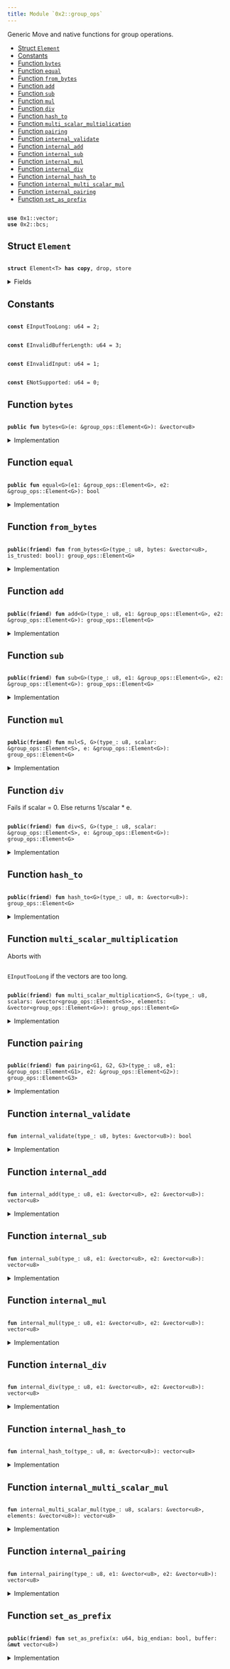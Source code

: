 ```yaml
---
title: Module `0x2::group_ops`
---
```


Generic Move and native functions for group operations.


-  [Struct `Element`](#0x2_group_ops_Element)
-  [Constants](#@Constants_0)
-  [Function `bytes`](#0x2_group_ops_bytes)
-  [Function `equal`](#0x2_group_ops_equal)
-  [Function `from_bytes`](#0x2_group_ops_from_bytes)
-  [Function `add`](#0x2_group_ops_add)
-  [Function `sub`](#0x2_group_ops_sub)
-  [Function `mul`](#0x2_group_ops_mul)
-  [Function `div`](#0x2_group_ops_div)
-  [Function `hash_to`](#0x2_group_ops_hash_to)
-  [Function `multi_scalar_multiplication`](#0x2_group_ops_multi_scalar_multiplication)
-  [Function `pairing`](#0x2_group_ops_pairing)
-  [Function `internal_validate`](#0x2_group_ops_internal_validate)
-  [Function `internal_add`](#0x2_group_ops_internal_add)
-  [Function `internal_sub`](#0x2_group_ops_internal_sub)
-  [Function `internal_mul`](#0x2_group_ops_internal_mul)
-  [Function `internal_div`](#0x2_group_ops_internal_div)
-  [Function `internal_hash_to`](#0x2_group_ops_internal_hash_to)
-  [Function `internal_multi_scalar_mul`](#0x2_group_ops_internal_multi_scalar_mul)
-  [Function `internal_pairing`](#0x2_group_ops_internal_pairing)
-  [Function `set_as_prefix`](#0x2_group_ops_set_as_prefix)


<pre><code>
<b>use</b> <Link href="../move-stdlib/vector.md#0x1_vector">0x1::vector</Link>;
<b>use</b> <Link href="bcs.md#0x2_bcs">0x2::bcs</Link>;
</code></pre>



<Link id="0x2_group_ops_Element"></Link>

## Struct `Element`



<pre><code>
<b>struct</b> <Link href="group_ops.md#0x2_group_ops_Element">Element</Link>&lt;T&gt; <b>has</b> <b>copy</b>, drop, store
</code></pre>



<details>
<summary>Fields</summary>


<dl>
<dt>
<code>
bytes: <Link href="../move-stdlib/vector.md#0x1_vector">vector</Link>&lt;u8&gt;</code>
</dt>
<dd>

</dd>
</dl>


</details>

<Link id="@Constants_0"></Link>

## Constants


<Link id="0x2_group_ops_EInputTooLong"></Link>



<pre><code>
<b>const</b> <Link href="group_ops.md#0x2_group_ops_EInputTooLong">EInputTooLong</Link>: u64 = 2;
</code></pre>



<Link id="0x2_group_ops_EInvalidBufferLength"></Link>



<pre><code>
<b>const</b> <Link href="group_ops.md#0x2_group_ops_EInvalidBufferLength">EInvalidBufferLength</Link>: u64 = 3;
</code></pre>



<Link id="0x2_group_ops_EInvalidInput"></Link>



<pre><code>
<b>const</b> <Link href="group_ops.md#0x2_group_ops_EInvalidInput">EInvalidInput</Link>: u64 = 1;
</code></pre>



<Link id="0x2_group_ops_ENotSupported"></Link>



<pre><code>
<b>const</b> <Link href="group_ops.md#0x2_group_ops_ENotSupported">ENotSupported</Link>: u64 = 0;
</code></pre>



<Link id="0x2_group_ops_bytes"></Link>

## Function `bytes`



<pre><code>
<b>public</b> <b>fun</b> <Link href="group_ops.md#0x2_group_ops_bytes">bytes</Link>&lt;G&gt;(e: &<Link href="group_ops.md#0x2_group_ops_Element">group_ops::Element</Link>&lt;G&gt;): &<Link href="../move-stdlib/vector.md#0x1_vector">vector</Link>&lt;u8&gt;
</code></pre>



<details>
<summary>Implementation</summary>


<pre><code>
<b>public</b> <b>fun</b> <Link href="group_ops.md#0x2_group_ops_bytes">bytes</Link>&lt;G&gt;(e: &<Link href="group_ops.md#0x2_group_ops_Element">Element</Link>&lt;G&gt;): &<Link href="../move-stdlib/vector.md#0x1_vector">vector</Link>&lt;u8&gt; \{
    &e.bytes
}
</code></pre>



</details>

<Link id="0x2_group_ops_equal"></Link>

## Function `equal`



<pre><code>
<b>public</b> <b>fun</b> <Link href="group_ops.md#0x2_group_ops_equal">equal</Link>&lt;G&gt;(e1: &<Link href="group_ops.md#0x2_group_ops_Element">group_ops::Element</Link>&lt;G&gt;, e2: &<Link href="group_ops.md#0x2_group_ops_Element">group_ops::Element</Link>&lt;G&gt;): bool
</code></pre>



<details>
<summary>Implementation</summary>


<pre><code>
<b>public</b> <b>fun</b> <Link href="group_ops.md#0x2_group_ops_equal">equal</Link>&lt;G&gt;(e1: &<Link href="group_ops.md#0x2_group_ops_Element">Element</Link>&lt;G&gt;, e2: &<Link href="group_ops.md#0x2_group_ops_Element">Element</Link>&lt;G&gt;): bool \{
    &e1.bytes == &e2.bytes
}
</code></pre>



</details>

<Link id="0x2_group_ops_from_bytes"></Link>

## Function `from_bytes`



<pre><code>
<b>public</b>(<b>friend</b>) <b>fun</b> <Link href="group_ops.md#0x2_group_ops_from_bytes">from_bytes</Link>&lt;G&gt;(type_: u8, bytes: &<Link href="../move-stdlib/vector.md#0x1_vector">vector</Link>&lt;u8&gt;, is_trusted: bool): <Link href="group_ops.md#0x2_group_ops_Element">group_ops::Element</Link>&lt;G&gt;
</code></pre>



<details>
<summary>Implementation</summary>


<pre><code>
<b>public</b>(<Link href="package.md#0x2_package">package</Link>) <b>fun</b> <Link href="group_ops.md#0x2_group_ops_from_bytes">from_bytes</Link>&lt;G&gt;(type_: u8, bytes: &<Link href="../move-stdlib/vector.md#0x1_vector">vector</Link>&lt;u8&gt;, is_trusted: bool): <Link href="group_ops.md#0x2_group_ops_Element">Element</Link>&lt;G&gt; \{
    <b>assert</b>!(is_trusted || <Link href="group_ops.md#0x2_group_ops_internal_validate">internal_validate</Link>(type_, bytes), <Link href="group_ops.md#0x2_group_ops_EInvalidInput">EInvalidInput</Link>);
    <Link href="group_ops.md#0x2_group_ops_Element">Element</Link>&lt;G&gt; \{ bytes: *bytes }
}
</code></pre>



</details>

<Link id="0x2_group_ops_add"></Link>

## Function `add`



<pre><code>
<b>public</b>(<b>friend</b>) <b>fun</b> <Link href="group_ops.md#0x2_group_ops_add">add</Link>&lt;G&gt;(type_: u8, e1: &<Link href="group_ops.md#0x2_group_ops_Element">group_ops::Element</Link>&lt;G&gt;, e2: &<Link href="group_ops.md#0x2_group_ops_Element">group_ops::Element</Link>&lt;G&gt;): <Link href="group_ops.md#0x2_group_ops_Element">group_ops::Element</Link>&lt;G&gt;
</code></pre>



<details>
<summary>Implementation</summary>


<pre><code>
<b>public</b>(<Link href="package.md#0x2_package">package</Link>) <b>fun</b> <Link href="group_ops.md#0x2_group_ops_add">add</Link>&lt;G&gt;(type_: u8, e1: &<Link href="group_ops.md#0x2_group_ops_Element">Element</Link>&lt;G&gt;, e2: &<Link href="group_ops.md#0x2_group_ops_Element">Element</Link>&lt;G&gt;): <Link href="group_ops.md#0x2_group_ops_Element">Element</Link>&lt;G&gt; \{
    <Link href="group_ops.md#0x2_group_ops_Element">Element</Link>&lt;G&gt; \{ bytes: <Link href="group_ops.md#0x2_group_ops_internal_add">internal_add</Link>(type_, &e1.bytes, &e2.bytes) }
}
</code></pre>



</details>

<Link id="0x2_group_ops_sub"></Link>

## Function `sub`



<pre><code>
<b>public</b>(<b>friend</b>) <b>fun</b> <Link href="group_ops.md#0x2_group_ops_sub">sub</Link>&lt;G&gt;(type_: u8, e1: &<Link href="group_ops.md#0x2_group_ops_Element">group_ops::Element</Link>&lt;G&gt;, e2: &<Link href="group_ops.md#0x2_group_ops_Element">group_ops::Element</Link>&lt;G&gt;): <Link href="group_ops.md#0x2_group_ops_Element">group_ops::Element</Link>&lt;G&gt;
</code></pre>



<details>
<summary>Implementation</summary>


<pre><code>
<b>public</b>(<Link href="package.md#0x2_package">package</Link>) <b>fun</b> <Link href="group_ops.md#0x2_group_ops_sub">sub</Link>&lt;G&gt;(type_: u8, e1: &<Link href="group_ops.md#0x2_group_ops_Element">Element</Link>&lt;G&gt;, e2: &<Link href="group_ops.md#0x2_group_ops_Element">Element</Link>&lt;G&gt;): <Link href="group_ops.md#0x2_group_ops_Element">Element</Link>&lt;G&gt; \{
    <Link href="group_ops.md#0x2_group_ops_Element">Element</Link>&lt;G&gt; \{ bytes: <Link href="group_ops.md#0x2_group_ops_internal_sub">internal_sub</Link>(type_, &e1.bytes, &e2.bytes) }
}
</code></pre>



</details>

<Link id="0x2_group_ops_mul"></Link>

## Function `mul`



<pre><code>
<b>public</b>(<b>friend</b>) <b>fun</b> <Link href="group_ops.md#0x2_group_ops_mul">mul</Link>&lt;S, G&gt;(type_: u8, scalar: &<Link href="group_ops.md#0x2_group_ops_Element">group_ops::Element</Link>&lt;S&gt;, e: &<Link href="group_ops.md#0x2_group_ops_Element">group_ops::Element</Link>&lt;G&gt;): <Link href="group_ops.md#0x2_group_ops_Element">group_ops::Element</Link>&lt;G&gt;
</code></pre>



<details>
<summary>Implementation</summary>


<pre><code>
<b>public</b>(<Link href="package.md#0x2_package">package</Link>) <b>fun</b> <Link href="group_ops.md#0x2_group_ops_mul">mul</Link>&lt;S, G&gt;(type_: u8, scalar: &<Link href="group_ops.md#0x2_group_ops_Element">Element</Link>&lt;S&gt;, e: &<Link href="group_ops.md#0x2_group_ops_Element">Element</Link>&lt;G&gt;): <Link href="group_ops.md#0x2_group_ops_Element">Element</Link>&lt;G&gt; \{
    <Link href="group_ops.md#0x2_group_ops_Element">Element</Link>&lt;G&gt; \{ bytes: <Link href="group_ops.md#0x2_group_ops_internal_mul">internal_mul</Link>(type_, &scalar.bytes, &e.bytes) }
}
</code></pre>



</details>

<Link id="0x2_group_ops_div"></Link>

## Function `div`

Fails if scalar = 0. Else returns 1/scalar * e.


<pre><code>
<b>public</b>(<b>friend</b>) <b>fun</b> <Link href="group_ops.md#0x2_group_ops_div">div</Link>&lt;S, G&gt;(type_: u8, scalar: &<Link href="group_ops.md#0x2_group_ops_Element">group_ops::Element</Link>&lt;S&gt;, e: &<Link href="group_ops.md#0x2_group_ops_Element">group_ops::Element</Link>&lt;G&gt;): <Link href="group_ops.md#0x2_group_ops_Element">group_ops::Element</Link>&lt;G&gt;
</code></pre>



<details>
<summary>Implementation</summary>


<pre><code>
<b>public</b>(<Link href="package.md#0x2_package">package</Link>) <b>fun</b> <Link href="group_ops.md#0x2_group_ops_div">div</Link>&lt;S, G&gt;(type_: u8, scalar: &<Link href="group_ops.md#0x2_group_ops_Element">Element</Link>&lt;S&gt;, e: &<Link href="group_ops.md#0x2_group_ops_Element">Element</Link>&lt;G&gt;): <Link href="group_ops.md#0x2_group_ops_Element">Element</Link>&lt;G&gt; \{
    <Link href="group_ops.md#0x2_group_ops_Element">Element</Link>&lt;G&gt; \{ bytes: <Link href="group_ops.md#0x2_group_ops_internal_div">internal_div</Link>(type_, &scalar.bytes, &e.bytes) }
}
</code></pre>



</details>

<Link id="0x2_group_ops_hash_to"></Link>

## Function `hash_to`



<pre><code>
<b>public</b>(<b>friend</b>) <b>fun</b> <Link href="group_ops.md#0x2_group_ops_hash_to">hash_to</Link>&lt;G&gt;(type_: u8, m: &<Link href="../move-stdlib/vector.md#0x1_vector">vector</Link>&lt;u8&gt;): <Link href="group_ops.md#0x2_group_ops_Element">group_ops::Element</Link>&lt;G&gt;
</code></pre>



<details>
<summary>Implementation</summary>


<pre><code>
<b>public</b>(<Link href="package.md#0x2_package">package</Link>) <b>fun</b> <Link href="group_ops.md#0x2_group_ops_hash_to">hash_to</Link>&lt;G&gt;(type_: u8, m: &<Link href="../move-stdlib/vector.md#0x1_vector">vector</Link>&lt;u8&gt;): <Link href="group_ops.md#0x2_group_ops_Element">Element</Link>&lt;G&gt; \{
    <Link href="group_ops.md#0x2_group_ops_Element">Element</Link>&lt;G&gt; \{ bytes: <Link href="group_ops.md#0x2_group_ops_internal_hash_to">internal_hash_to</Link>(type_, m) }
}
</code></pre>



</details>

<Link id="0x2_group_ops_multi_scalar_multiplication"></Link>

## Function `multi_scalar_multiplication`

Aborts with <code>
<Link href="group_ops.md#0x2_group_ops_EInputTooLong">EInputTooLong</Link></code> if the vectors are too long.


<pre><code>
<b>public</b>(<b>friend</b>) <b>fun</b> <Link href="group_ops.md#0x2_group_ops_multi_scalar_multiplication">multi_scalar_multiplication</Link>&lt;S, G&gt;(type_: u8, scalars: &<Link href="../move-stdlib/vector.md#0x1_vector">vector</Link>&lt;<Link href="group_ops.md#0x2_group_ops_Element">group_ops::Element</Link>&lt;S&gt;&gt;, elements: &<Link href="../move-stdlib/vector.md#0x1_vector">vector</Link>&lt;<Link href="group_ops.md#0x2_group_ops_Element">group_ops::Element</Link>&lt;G&gt;&gt;): <Link href="group_ops.md#0x2_group_ops_Element">group_ops::Element</Link>&lt;G&gt;
</code></pre>



<details>
<summary>Implementation</summary>


<pre><code>
<b>public</b>(<Link href="package.md#0x2_package">package</Link>) <b>fun</b> <Link href="group_ops.md#0x2_group_ops_multi_scalar_multiplication">multi_scalar_multiplication</Link>&lt;S, G&gt;(type_: u8, scalars: &<Link href="../move-stdlib/vector.md#0x1_vector">vector</Link>&lt;<Link href="group_ops.md#0x2_group_ops_Element">Element</Link>&lt;S&gt;&gt;, elements: &<Link href="../move-stdlib/vector.md#0x1_vector">vector</Link>&lt;<Link href="group_ops.md#0x2_group_ops_Element">Element</Link>&lt;G&gt;&gt;): <Link href="group_ops.md#0x2_group_ops_Element">Element</Link>&lt;G&gt; \{
    <b>assert</b>!(scalars.length() &gt; 0, <Link href="group_ops.md#0x2_group_ops_EInvalidInput">EInvalidInput</Link>);
    <b>assert</b>!(scalars.length() == elements.length(), <Link href="group_ops.md#0x2_group_ops_EInvalidInput">EInvalidInput</Link>);

    <b>let</b> <b>mut</b> scalars_bytes: <Link href="../move-stdlib/vector.md#0x1_vector">vector</Link>&lt;u8&gt; = <Link href="../move-stdlib/vector.md#0x1_vector">vector</Link>[];
    <b>let</b> <b>mut</b> elements_bytes: <Link href="../move-stdlib/vector.md#0x1_vector">vector</Link>&lt;u8&gt;  = <Link href="../move-stdlib/vector.md#0x1_vector">vector</Link>[];
    <b>let</b> <b>mut</b> i = 0;
    <b>while</b> (i &lt; scalars.length()) \{
        <b>let</b> scalar_vec = scalars[i];
        scalars_bytes.append(scalar_vec.bytes);
        <b>let</b> element_vec = elements[i];
        elements_bytes.append(element_vec.bytes);
        i = i + 1;
    };
    <Link href="group_ops.md#0x2_group_ops_Element">Element</Link>&lt;G&gt; \{ bytes: <Link href="group_ops.md#0x2_group_ops_internal_multi_scalar_mul">internal_multi_scalar_mul</Link>(type_, &scalars_bytes, &elements_bytes) }
}
</code></pre>



</details>

<Link id="0x2_group_ops_pairing"></Link>

## Function `pairing`



<pre><code>
<b>public</b>(<b>friend</b>) <b>fun</b> <Link href="group_ops.md#0x2_group_ops_pairing">pairing</Link>&lt;G1, G2, G3&gt;(type_: u8, e1: &<Link href="group_ops.md#0x2_group_ops_Element">group_ops::Element</Link>&lt;G1&gt;, e2: &<Link href="group_ops.md#0x2_group_ops_Element">group_ops::Element</Link>&lt;G2&gt;): <Link href="group_ops.md#0x2_group_ops_Element">group_ops::Element</Link>&lt;G3&gt;
</code></pre>



<details>
<summary>Implementation</summary>


<pre><code>
<b>public</b>(<Link href="package.md#0x2_package">package</Link>) <b>fun</b> <Link href="group_ops.md#0x2_group_ops_pairing">pairing</Link>&lt;G1, G2, G3&gt;(type_: u8, e1: &<Link href="group_ops.md#0x2_group_ops_Element">Element</Link>&lt;G1&gt;, e2: &<Link href="group_ops.md#0x2_group_ops_Element">Element</Link>&lt;G2&gt;): <Link href="group_ops.md#0x2_group_ops_Element">Element</Link>&lt;G3&gt; \{
    <Link href="group_ops.md#0x2_group_ops_Element">Element</Link>&lt;G3&gt; \{ bytes: <Link href="group_ops.md#0x2_group_ops_internal_pairing">internal_pairing</Link>(type_, &e1.bytes, &e2.bytes) }
}
</code></pre>



</details>

<Link id="0x2_group_ops_internal_validate"></Link>

## Function `internal_validate`



<pre><code>
<b>fun</b> <Link href="group_ops.md#0x2_group_ops_internal_validate">internal_validate</Link>(type_: u8, bytes: &<Link href="../move-stdlib/vector.md#0x1_vector">vector</Link>&lt;u8&gt;): bool
</code></pre>



<details>
<summary>Implementation</summary>


<pre><code>
<b>native</b> <b>fun</b> <Link href="group_ops.md#0x2_group_ops_internal_validate">internal_validate</Link>(type_: u8, bytes: &<Link href="../move-stdlib/vector.md#0x1_vector">vector</Link>&lt;u8&gt;): bool;
</code></pre>



</details>

<Link id="0x2_group_ops_internal_add"></Link>

## Function `internal_add`



<pre><code>
<b>fun</b> <Link href="group_ops.md#0x2_group_ops_internal_add">internal_add</Link>(type_: u8, e1: &<Link href="../move-stdlib/vector.md#0x1_vector">vector</Link>&lt;u8&gt;, e2: &<Link href="../move-stdlib/vector.md#0x1_vector">vector</Link>&lt;u8&gt;): <Link href="../move-stdlib/vector.md#0x1_vector">vector</Link>&lt;u8&gt;
</code></pre>



<details>
<summary>Implementation</summary>


<pre><code>
<b>native</b> <b>fun</b> <Link href="group_ops.md#0x2_group_ops_internal_add">internal_add</Link>(type_: u8, e1: &<Link href="../move-stdlib/vector.md#0x1_vector">vector</Link>&lt;u8&gt;, e2: &<Link href="../move-stdlib/vector.md#0x1_vector">vector</Link>&lt;u8&gt;): <Link href="../move-stdlib/vector.md#0x1_vector">vector</Link>&lt;u8&gt;;
</code></pre>



</details>

<Link id="0x2_group_ops_internal_sub"></Link>

## Function `internal_sub`



<pre><code>
<b>fun</b> <Link href="group_ops.md#0x2_group_ops_internal_sub">internal_sub</Link>(type_: u8, e1: &<Link href="../move-stdlib/vector.md#0x1_vector">vector</Link>&lt;u8&gt;, e2: &<Link href="../move-stdlib/vector.md#0x1_vector">vector</Link>&lt;u8&gt;): <Link href="../move-stdlib/vector.md#0x1_vector">vector</Link>&lt;u8&gt;
</code></pre>



<details>
<summary>Implementation</summary>


<pre><code>
<b>native</b> <b>fun</b> <Link href="group_ops.md#0x2_group_ops_internal_sub">internal_sub</Link>(type_: u8, e1: &<Link href="../move-stdlib/vector.md#0x1_vector">vector</Link>&lt;u8&gt;, e2: &<Link href="../move-stdlib/vector.md#0x1_vector">vector</Link>&lt;u8&gt;): <Link href="../move-stdlib/vector.md#0x1_vector">vector</Link>&lt;u8&gt;;
</code></pre>



</details>

<Link id="0x2_group_ops_internal_mul"></Link>

## Function `internal_mul`



<pre><code>
<b>fun</b> <Link href="group_ops.md#0x2_group_ops_internal_mul">internal_mul</Link>(type_: u8, e1: &<Link href="../move-stdlib/vector.md#0x1_vector">vector</Link>&lt;u8&gt;, e2: &<Link href="../move-stdlib/vector.md#0x1_vector">vector</Link>&lt;u8&gt;): <Link href="../move-stdlib/vector.md#0x1_vector">vector</Link>&lt;u8&gt;
</code></pre>



<details>
<summary>Implementation</summary>


<pre><code>
<b>native</b> <b>fun</b> <Link href="group_ops.md#0x2_group_ops_internal_mul">internal_mul</Link>(type_: u8, e1: &<Link href="../move-stdlib/vector.md#0x1_vector">vector</Link>&lt;u8&gt;, e2: &<Link href="../move-stdlib/vector.md#0x1_vector">vector</Link>&lt;u8&gt;): <Link href="../move-stdlib/vector.md#0x1_vector">vector</Link>&lt;u8&gt;;
</code></pre>



</details>

<Link id="0x2_group_ops_internal_div"></Link>

## Function `internal_div`



<pre><code>
<b>fun</b> <Link href="group_ops.md#0x2_group_ops_internal_div">internal_div</Link>(type_: u8, e1: &<Link href="../move-stdlib/vector.md#0x1_vector">vector</Link>&lt;u8&gt;, e2: &<Link href="../move-stdlib/vector.md#0x1_vector">vector</Link>&lt;u8&gt;): <Link href="../move-stdlib/vector.md#0x1_vector">vector</Link>&lt;u8&gt;
</code></pre>



<details>
<summary>Implementation</summary>


<pre><code>
<b>native</b> <b>fun</b> <Link href="group_ops.md#0x2_group_ops_internal_div">internal_div</Link>(type_: u8, e1: &<Link href="../move-stdlib/vector.md#0x1_vector">vector</Link>&lt;u8&gt;, e2: &<Link href="../move-stdlib/vector.md#0x1_vector">vector</Link>&lt;u8&gt;): <Link href="../move-stdlib/vector.md#0x1_vector">vector</Link>&lt;u8&gt;;
</code></pre>



</details>

<Link id="0x2_group_ops_internal_hash_to"></Link>

## Function `internal_hash_to`



<pre><code>
<b>fun</b> <Link href="group_ops.md#0x2_group_ops_internal_hash_to">internal_hash_to</Link>(type_: u8, m: &<Link href="../move-stdlib/vector.md#0x1_vector">vector</Link>&lt;u8&gt;): <Link href="../move-stdlib/vector.md#0x1_vector">vector</Link>&lt;u8&gt;
</code></pre>



<details>
<summary>Implementation</summary>


<pre><code>
<b>native</b> <b>fun</b> <Link href="group_ops.md#0x2_group_ops_internal_hash_to">internal_hash_to</Link>(type_: u8, m: &<Link href="../move-stdlib/vector.md#0x1_vector">vector</Link>&lt;u8&gt;): <Link href="../move-stdlib/vector.md#0x1_vector">vector</Link>&lt;u8&gt;;
</code></pre>



</details>

<Link id="0x2_group_ops_internal_multi_scalar_mul"></Link>

## Function `internal_multi_scalar_mul`



<pre><code>
<b>fun</b> <Link href="group_ops.md#0x2_group_ops_internal_multi_scalar_mul">internal_multi_scalar_mul</Link>(type_: u8, scalars: &<Link href="../move-stdlib/vector.md#0x1_vector">vector</Link>&lt;u8&gt;, elements: &<Link href="../move-stdlib/vector.md#0x1_vector">vector</Link>&lt;u8&gt;): <Link href="../move-stdlib/vector.md#0x1_vector">vector</Link>&lt;u8&gt;
</code></pre>



<details>
<summary>Implementation</summary>


<pre><code>
<b>native</b> <b>fun</b> <Link href="group_ops.md#0x2_group_ops_internal_multi_scalar_mul">internal_multi_scalar_mul</Link>(type_: u8, scalars: &<Link href="../move-stdlib/vector.md#0x1_vector">vector</Link>&lt;u8&gt;, elements: &<Link href="../move-stdlib/vector.md#0x1_vector">vector</Link>&lt;u8&gt;): <Link href="../move-stdlib/vector.md#0x1_vector">vector</Link>&lt;u8&gt;;
</code></pre>



</details>

<Link id="0x2_group_ops_internal_pairing"></Link>

## Function `internal_pairing`



<pre><code>
<b>fun</b> <Link href="group_ops.md#0x2_group_ops_internal_pairing">internal_pairing</Link>(type_: u8, e1: &<Link href="../move-stdlib/vector.md#0x1_vector">vector</Link>&lt;u8&gt;, e2: &<Link href="../move-stdlib/vector.md#0x1_vector">vector</Link>&lt;u8&gt;): <Link href="../move-stdlib/vector.md#0x1_vector">vector</Link>&lt;u8&gt;
</code></pre>



<details>
<summary>Implementation</summary>


<pre><code>
<b>native</b> <b>fun</b> <Link href="group_ops.md#0x2_group_ops_internal_pairing">internal_pairing</Link>(type_: u8, e1: &<Link href="../move-stdlib/vector.md#0x1_vector">vector</Link>&lt;u8&gt;, e2: &<Link href="../move-stdlib/vector.md#0x1_vector">vector</Link>&lt;u8&gt;): <Link href="../move-stdlib/vector.md#0x1_vector">vector</Link>&lt;u8&gt;;
</code></pre>



</details>

<Link id="0x2_group_ops_set_as_prefix"></Link>

## Function `set_as_prefix`



<pre><code>
<b>public</b>(<b>friend</b>) <b>fun</b> <Link href="group_ops.md#0x2_group_ops_set_as_prefix">set_as_prefix</Link>(x: u64, big_endian: bool, buffer: &<b>mut</b> <Link href="../move-stdlib/vector.md#0x1_vector">vector</Link>&lt;u8&gt;)
</code></pre>



<details>
<summary>Implementation</summary>


<pre><code>
<b>public</b>(<Link href="package.md#0x2_package">package</Link>) <b>fun</b> <Link href="group_ops.md#0x2_group_ops_set_as_prefix">set_as_prefix</Link>(x: u64, big_endian: bool, buffer: &<b>mut</b> <Link href="../move-stdlib/vector.md#0x1_vector">vector</Link>&lt;u8&gt;) \{
    <b>let</b> buffer_len = buffer.length();
    <b>assert</b>!(buffer_len &gt; 7, <Link href="group_ops.md#0x2_group_ops_EInvalidBufferLength">EInvalidBufferLength</Link>);
    <b>let</b> x_as_bytes = <Link href="../move-stdlib/bcs.md#0x1_bcs_to_bytes">bcs::to_bytes</Link>(&x); // little endian
    <b>let</b> <b>mut</b> i = 0;
    <b>while</b> (i &lt; 8) \{
        <b>let</b> position = <b>if</b> (big_endian) \{ buffer_len - i - 1 } <b>else</b> \{ i };
        *(&<b>mut</b> buffer[position]) = x_as_bytes[i];
        i = i + 1;
    };
}
</code></pre>



</details>
